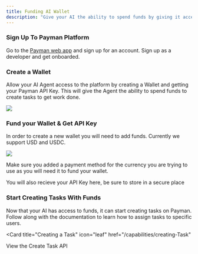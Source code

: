 ```yaml
---
title: Funding AI Wallet
description: "Give your AI the ability to spend funds by giving it access to capital"
---
```


### Sign Up To Payman Platform

Go to the <a href="https://app.paymanai.com">Payman web app</a> and sign up for an account. Sign up as a developer and get onboarded.

### Create a Wallet

Allow your AI Agent access to the platform by creating a Wallet and getting your Payman API Key. This will give the Agent the ability to spend funds to create tasks to get work done.

<Frame caption="Create a Wallet on the Payman Platform">
  <img src="/images/add-agent.png" />
</Frame>

### Fund your Wallet & Get API Key

In order to create a new wallet you will need to add funds.  Currently we support USD and USDC.

<Frame caption="Fund your AI Agent Easily On Payman">
  <img src="/images/add-funds.png" />
</Frame>

Make sure you added a payment method for the currency you are trying to use as you will need it to fund your wallet.

<Note>
  You will also recieve your API Key here, be sure to store in a secure place
</Note>

### Start Creating Tasks With Funds

Now that your AI has access to funds, it can start creating tasks on Payman. Follow along with the documentation to learn how to assign tasks to specific users.

<Card
  title="Creating a Task"
  icon="leaf"
  href="/capabilities/creating-Task"
>
  View the Create Task API
</Card>